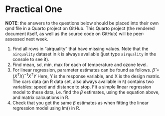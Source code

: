 # Practical One

**NOTE**: the answers to the questions below should be placed into their own qmd file in a Quarto project on GitHub.
This Quarto project (the rendered document itself, as well as the source code on GitHub) will be peer-assessed next week.

1. Find all rows in “airquality” that have missing values. Note that the `airquality` dataset in `R` is always available (just type `airquality` in the console to see it).
2. Find mean, sd, min, max for each of temperature and ozone
level.
3. For linear regression, parameter estimates can be found as
follows.
$\hat{\beta} = (X^TX)^{-1}X^TY$
Here, Y is the response variable, and X is the design matrix.
The cars data (an R data set, also always available in `R`) contains two variables: speed and
distance to stop. Fit a simple linear regression model to these data,
i.e. find the $\beta$ estimates, using the equation above, and matrix
calcuations in R.
4. Check that you get the same $\beta$ estimates as when fitting the
linear regression model using lm() in R.